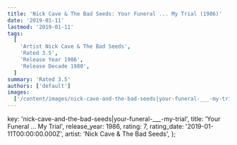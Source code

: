 ```yaml
---
title: 'Nick Cave & The Bad Seeds: Your Funeral ... My Trial (1986)'
date: '2019-01-11'
lastmod: '2019-01-11'
tags:
  [
    'Artist Nick Cave & The Bad Seeds',
    'Rated 3.5',
    'Release Year 1986',
    'Release Decade 1980',
  ]
summary: 'Rated 3.5'
authors: ['default']
images:
  ['/content/images/nick-cave-and-the-bad-seeds|your-funeral-___-my-trial.jpg']
---
```


  key: 'nick-cave-and-the-bad-seeds|your-funeral-___-my-trial',
  title: 'Your Funeral ... My Trial',
  release_year: 1986,
  rating: 7,
  rating_date: '2019-01-11T00:00:00.000Z',
  artist: 'Nick Cave & The Bad Seeds',
};

<MusicRating data={data} />
